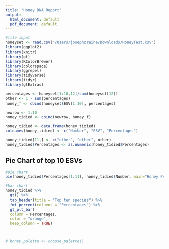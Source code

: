```yaml
---
title: "Honey DNA Report"
output:
  html_document: default
  pdf_document: default
---
```


```r
#file input
honeyset <- read.csv("/Users/josephcraine/Downloads/HoneyTest.csv")
library(ggplot2)
library(knitr)
library(gt)
library(RColorBrewer)
library(colorspace)
library(ggrepel)
library(tidyverse)
library(tidyr)
library(gtExtras)
```


``` r
percentages <- honeyset[1:10,12]/sum(honeyset[12])
other <- 1 - sum(percentages)
honey_f <- cbind(honeyset$ESV[1:10], percentages)

newrow <- 1:10
honey_tidied <- cbind(newrow, honey_f)

honey_tidied <- data.frame(honey_tidied)
colnames(honey_tidied) <- c("Number", "ESV", "Percentages")

honey_tidied[11,] <- c("other", "other", other)
honey_tidied$Percentages <- as.numeric(honey_tidied$Percentages) 
```


## Pie Chart of top 10 ESVs
``` r

#pie chart
pie(honey_tidied$Percentages[1:11], honey_tidied$Number, main="Honey Percentages", clockwise = T, col = c("#FFFF50", "#FFF02B", "#F5DF00", "#E8D000", "#DBC100", "#CFB300", "#C3A600", "#B79900", "#AC8C00", "#A07F00", "#808080"))

#bar chart
honey_tidied %>% 
  gt() %>%
  tab_header(title = "Top ten species") %>%
  fmt_percent(columns = "Percentages") %>%
  gt_plt_bar(
  column = Percentages,
  color = "orange",
  keep_column = TRUE)



# honey_palette <- choose_palette()
```

